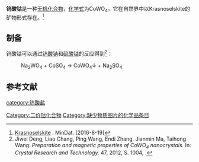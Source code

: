 {{chembox
| Verifiedfields = 
| Watchedfields = 
| verifiedrevid = 
| Name = 钨酸钴
|CustomizedImage=[[File:Co2+.svg|File:Co2+.svg]][[File:Orthowolframat-Ion.svg|File:Orthowolframat-Ion.svg]]
| IUPACName = 
| OtherNames = 钨酸钴(II)
|Section1={{Chembox Identifiers
| CASNo = 10101-58-3
| CASNo_Ref = {{cascite|changed|??}}
|  UNII_Ref  =  
|  UNII  =  
|  EINECS  =  
|  PubChem  =  165812
|  InChI  =  
|  SMILES  = 
  
}}
|Section3={{Chembox Properties
| Formula = CoWO<sub>4</sub>
| MolarMass = 306.774
| Appearance = 蓝色晶体<ref name=crc>W. M. Haynes. CRC Handbook of Chemistry and Physics 95<sup>th</sup>ed. CRC Press, 2014. pp 4-60</ref>
| Solubility = 难溶
| Density = ≈7.8g·cm<sup>-3</sup><ref name=crc />
| MeltingPt = 
| MeltingPt_notes = 
  }}
}}
'''钨酸钴'''是一种[[无机化合物|无机化合物]]，[[化学式|化学式]]为CoWO<sub>4</sub>。它在自然界中以Krasnoselskite的矿物形式存在。<ref>[http://www.mindat.org/min-7144.html Krasnoselskite] {{Wayback|url=http://www.mindat.org/min-7144.html |date=20190404103457 }}. MinDat. [2016-8-19]</ref>

==制备==
钨酸钴可以通过[[钨酸钠|钨酸钠]]和[[硫酸钴|硫酸钴]]的反应得到<ref>Jiwei Deng, Liao Chang, Ping Wang, Endi Zhang, Jianmin Ma, Taihong Wang: ''Preparation and magnetic properties of CoWO<sub>4</sub> nanocrystals.'' In: ''Crystal Research and Technology.'' 47, 2012, S. 1004, {{DOI|10.1002/crat.201200130}}.</ref>：
: Na<sub>2</sub>WO<sub>4</sub> + CoSO<sub>4</sub> → CoWO<sub>4</sub>↓ + Na<sub>2</sub>SO<sub>4</sub>

==参考文献==
{{reflist}}

{{钴化合物}}
[[Category:二价钴化合物|Category:二价钴化合物]]
[[category:钨酸盐|category:钨酸盐]]
[[Category:缺少物质图片的化学品条目|Category:缺少物质图片的化学品条目]]